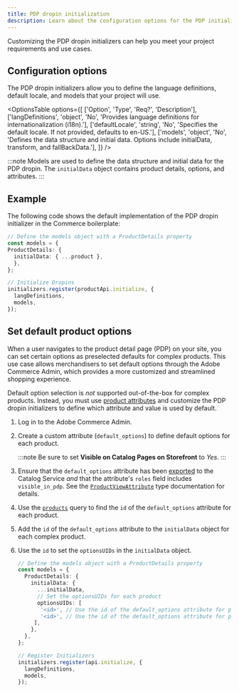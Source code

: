 ```yaml
---
title: PDP dropin initialization
description: Learn about the configuration options for the PDP initializer.
---
```



Customizing the PDP dropin initializers can help you meet your project requirements and use cases.

## Configuration options

The PDP dropin initializers allow you to define the language definitions, default locale, and models that your project will use.

<OptionsTable
  options={[
    ['Option', 'Type', 'Req?', 'Description'],
    ['langDefinitions', 'object', 'No', 'Provides language definitions for internationalization (i18n).'],
    ['defaultLocale', 'string', 'No', 'Specifies the default locale. If not provided, defaults to en-US.'],
    ['models', 'object', 'No', 'Defines the data structure and initial data. Options include initialData, transform, and fallBackData.'],
  ]}
/>

:::note
Models are used to define the data structure and initial data for the PDP dropin. The `initialData` object contains product details, options, and attributes.
:::

## Example

The following code shows the default implementation of the PDP dropin initializer in the Commerce boilerplate:

```typescript
// Define the models object with a ProductDetails property
const models = {
ProductDetails: {
  initialData: { ...product },
  },
};

// Initialize Dropins
initializers.register(productApi.initialize, {
  langDefinitions,
  models,
});
```

## Set default product options

When a user navigates to the product detail page (PDP) on your site, you can set certain options as preselected defaults for complex products. This use case allows merchandisers to set default options through the Adobe Commerce Admin, which provides a more customized and streamlined shopping experience.

Default option selection is _not_ supported out-of-the-box for complex products. Instead, you must use [product attributes](https://experienceleague.adobe.com/en/docs/commerce-admin/catalog/product-attributes/product-attributes) and customize the PDP dropin initializers to define which attribute and value is used by default.

<Steps>

1. Log in to the Adobe Commerce Admin.

1. Create a custom attribute (`default_options`) to define default options for each product.

   :::note
   Be sure to set **Visible on Catalog Pages on Storefront** to _Yes_.
   :::

1. Ensure that the `default_options` attribute has been [exported](https://experienceleague.adobe.com/en/docs/commerce-merchant-services/saas-data-export/overview) to the Catalog Service _and_ that the attribute's `roles` field includes `visible_in_pdp`. See the [`ProductViewAttribute`](https://developer.adobe.com/commerce/services/graphql/catalog-service/products/#productviewattribute-type) type documentation for details.

1. Use the [`products`](https://developer.adobe.com/commerce/services/graphql/catalog-service/products/#return-details-about-a-complex-product) query to find the `id` of the `default_options` attribute for each product.

1. Add the `id` of the `default_options` attribute to the `initialData` object for each complex product.

1. Use the `id` to set the `optionsUIDs` in the `initialData` object.

   ```ts
   // Define the models object with a ProductDetails property
   const models = {
     ProductDetails: {
       initialData: {
         ...initialData,
         // Set the optionsUIDs for each product
         optionsUIDs: [
          '<id>', // Use the id of the default_options attribute for product 1
          '<id>', // Use the id of the default_options attribute for product 2
        ],
       },
     },
   };

   // Register Initializers
   initializers.register(api.initialize, {
     langDefinitions,
     models,
   });
   ```

</Steps>